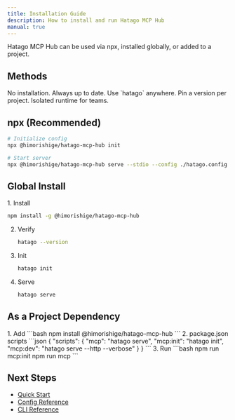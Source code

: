 ```yaml
---
title: Installation Guide
description: How to install and run Hatago MCP Hub
manual: true
---
```



Hatago MCP Hub can be used via npx, installed globally, or added to a project.

## Methods

<CardGrid>
  <Card title="npx (Recommended)" icon="rocket">
    No installation. Always up to date.
  </Card>
  <Card title="Global Install" icon="laptop">
    Use `hatago` anywhere.
  </Card>
  <Card title="Project Dependency" icon="document">
    Pin a version per project.
  </Card>
  <Card title="Docker" icon="container">
    Isolated runtime for teams.
  </Card>
</CardGrid>

## npx (Recommended)

```bash
# Initialize config
npx @himorishige/hatago-mcp-hub init

# Start server
npx @himorishige/hatago-mcp-hub serve --stdio --config ./hatago.config.json
```

## Global Install

<Steps>
1. Install

   ```bash
   npm install -g @himorishige/hatago-mcp-hub
   ```

2. Verify

   ```bash
   hatago --version
   ```

3. Init

   ```bash
   hatago init
   ```

4. Serve
   ```bash
   hatago serve
   ```
</Steps>

## As a Project Dependency

<Steps>
1. Add
   ```bash
   npm install @himorishige/hatago-mcp-hub
   ```
2. package.json scripts
   ```json
   {
     "scripts": {
       "mcp": "hatago serve",
       "mcp:init": "hatago init",
       "mcp:dev": "hatago serve --http --verbose"
     }
   }
   ```
3. Run
   ```bash
   npm run mcp:init
   npm run mcp
   ```
</Steps>

## Next Steps

- [Quick Start](/en/getting-started/quick-start/)
- [Config Reference](/en/reference/config/)
- [CLI Reference](/en/reference/cli/)

